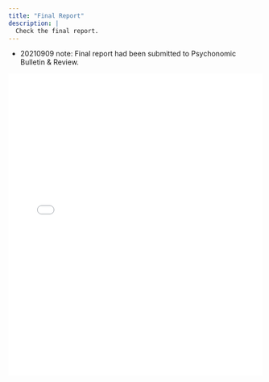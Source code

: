 ```yaml
---
title: "Final Report"
description: |
  Check the final report.
---
```


- 20210909 note: Final report had been submitted to Psychonomic Bulletin & Review. 

<embed src="includes/files/Stage2_Report.pdf#toolbar=0&navpanes=1&scrollbar=0" type="application/pdf" width="100%" height="600px">

